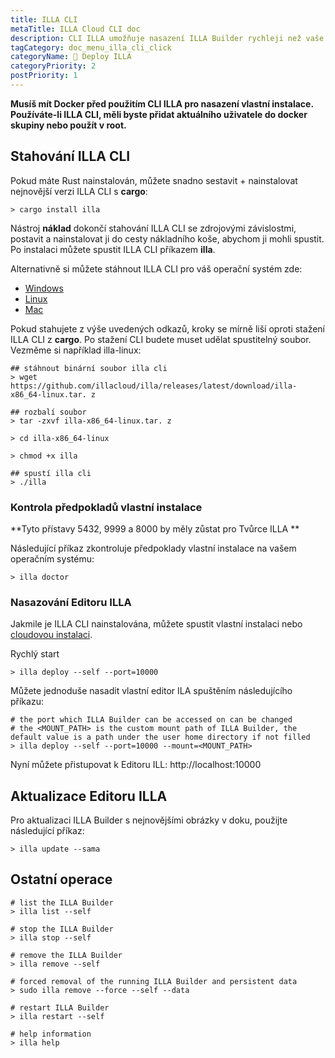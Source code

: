 ```yaml
---
title: ILLA CLI
metaTitle: ILLA Cloud CLI doc
description: CLI ILLA umožňuje nasazení ILLA Builder rychleji než vaše představivost.
tagCategory: doc_menu_illa_cli_click
categoryName: 👷 Deploy ILLA
categoryPriority: 2
postPriority: 1
---
```


**Musíš mít Docker před použitím CLI ILLA pro nasazení vlastní instalace. Používáte-li ILLA CLI, měli byste přidat aktuálního uživatele do docker skupiny nebo použít v root.**

## Stahování ILLA CLI

Pokud máte Rust nainstalován, můžete snadno sestavit + nainstalovat nejnovější verzi ILLA CLI s **cargo**:

```
> cargo install illa
```

Nástroj **náklad** dokončí stahování ILLA CLI se zdrojovými závislostmi, postavit a nainstalovat ji do cesty nákladního koše, abychom ji mohli spustit.
Po instalaci můžete spustit ILLA CLI příkazem **illa**.

Alternativně si můžete stáhnout ILLA CLI pro váš operační systém zde:

-   [Windows](https://github.com/illacloud/illa/releases/latest/download/illa-x86_64-win.zip)
-   [Linux](https://github.com/illacloud/illa/releases/latest/download/illa-x86_64-linux.tar.gz)
-   [Mac](https://github.com/illacloud/illa/releases/latest/download/illa-x86_64-macos.tar.gz)

Pokud stahujete z výše uvedených odkazů, kroky se mírně liší oproti stažení ILLA CLI z **cargo**. Po stažení CLI budete muset udělat spustitelný soubor. Vezměme si například illa-linux:

```
## stáhnout binární soubor illa cli
> wget https://github.com/illacloud/illa/releases/latest/download/illa-x86_64-linux.tar. z

## rozbalí soubor
> tar -zxvf illa-x86_64-linux.tar. z

> cd illa-x86_64-linux

> chmod +x illa

## spustí illa cli
> ./illa

```

### Kontrola předpokladů vlastní instalace

**Tyto přístavy 5432, 9999 a 8000 by měly zůstat pro Tvůrce ILLA **

Následující příkaz zkontroluje předpoklady vlastní instalace na vašem operačním systému:

```
> illa doctor
```

### Nasazování Editoru ILLA

Jakmile je ILLA CLI nainstalována, můžete spustit vlastní instalaci nebo [cloudovou instalaci](https://cloud.illacloud.com/).

Rychlý start

```
> illa deploy --self --port=10000
```

Můžete jednoduše nasadit vlastní editor ILA spuštěním následujícího příkazu:

```
# the port which ILLA Builder can be accessed on can be changed
# the <MOUNT_PATH> is the custom mount path of ILLA Builder, the default value is a path under the user home directory if not filled
> illa deploy --self --port=10000 --mount=<MOUNT_PATH>
```

Nyní můžete přistupovat k Editoru ILL: http://localhost:10000

## Aktualizace Editoru ILLA

Pro aktualizaci ILLA Builder s nejnovějšími obrázky v doku, použijte následující příkaz:

```
> illa update --sama
```

## Ostatní operace

```
# list the ILLA Builder
> illa list --self

# stop the ILLA Builder
> illa stop --self

# remove the ILLA Builder
> illa remove --self

# forced removal of the running ILLA Builder and persistent data
> sudo illa remove --force --self --data

# restart ILLA Builder
> illa restart --self

# help information
> illa help
```
